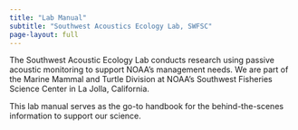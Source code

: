 ```yaml
---
title: "Lab Manual"
subtitle: "Southwest Acoustics Ecology Lab, SWFSC"
page-layout: full
---
```


The Southwest Acoustic Ecology Lab conducts research using passive acoustic monitoring to support NOAA's management needs. We are part of the Marine Mammal and Turtle Division at NOAA's Southwest Fisheries Science Center in La Jolla, California.

This lab manual serves as the go-to handbook for the behind-the-scenes information to support our science.
